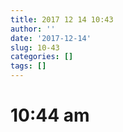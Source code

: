 ```yaml
---
title: 2017 12 14 10:43
author: ''
date: '2017-12-14'
slug: 10-43
categories: []
tags: []
---
```


# 10:44 am 